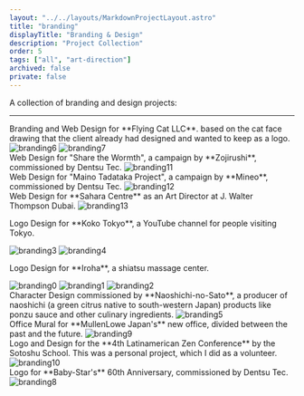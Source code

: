 ```yaml
---
layout: "../../layouts/MarkdownProjectLayout.astro"
title: "branding"
displayTitle: "Branding & Design"
description: "Project Collection"
order: 5
tags: ["all", "art-direction"]
archived: false
private: false
---
```


A collection of branding and design projects:

---


<section>
  Branding and Web Design for **Flying Cat LLC**. based on the cat face drawing
  that the client already had designed and wanted to keep as a logo.
  <Image src={branding6} alt="branding6" />
  <Image src={branding7} alt="branding7" />
</section>
<section>
  Web Design for &quot;Share the Wormth&quot;, a campaign by **Zojirushi**,
  commissioned by Dentsu Tec.
  <Image src={branding11} alt="branding11" />
</section>
<section>
  Web Design for &quot;Maino Tadataka Project&quot;, a campaign by **Mineo**,
  commissioned by Dentsu Tec.
  <Image src={branding12} alt="branding12" />
</section>
<section>
  Web Design for **Sahara Centre** as an Art Director at J. Walter Thompson
  Dubai.
  <Image src={branding13} alt="branding13" />
</section>
<section>
  <p>
    Logo Design for **Koko Tokyo**, a YouTube channel for people visiting Tokyo.
  </p>
  <Image src={branding3} alt="branding3" />
  <Image src={branding4} alt="branding4" />
</section>
<section>
  <p>Logo Design for **Iroha**, a shiatsu massage center.</p>
  <Image src={branding0} alt="branding0" class="w-1/2" />
  <Image src={branding1} alt="branding1" />
  <Image src={branding2} alt="branding2" />
</section>
<section>
  Character Design commissioned by **Naoshichi-no-Sato**, a producer of
  naoshichi (a green citrus native to south-western Japan) products like ponzu
  sauce and other culinary ingredients.
  <Image src={branding5} alt="branding5" />
</section>
<section>
  Office Mural for **MullenLowe Japan&apos;s** new office, divided between the
  past and the future.
  <Image src={branding9} alt="branding9" />
</section>
<section>
  Logo and Design for the **4th Latinamerican Zen Conference** by the Sotoshu
  School. This was a personal project, which I did as a volunteer.
  <Image src={branding10} alt="branding10" />
</section>
<section>
  Logo for **Baby-Star&apos;s** 60th Anniversary, commissioned by Dentsu Tec.
  <Image src={branding8} alt="branding8" />
</section>
